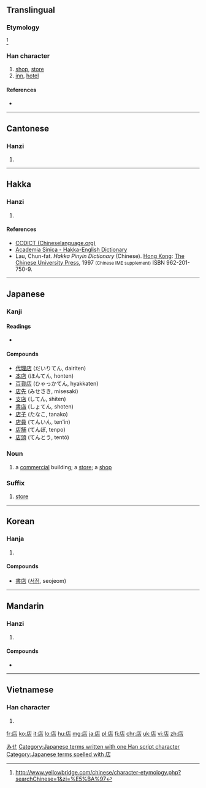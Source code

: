 {{also|坫}}
==Translingual==
{{stroke order|strokes=8}}

===Etymology===
{{Han compound|ls=psc|广|占|c1=s|c2=p|t1=lean-to}}<ref>http://www.yellowbridge.com/chinese/character-etymology.php?searchChinese=1&zi=%E5%BA%97</ref>

===Han character===
{{Han char|rn=53|rad=广|as=05|sn=8|four=0026<sub>1</sub>|canj=戈卜口 (IYR)|ids=⿸[[广]][[占]]}}

# [[shop]], [[store]]
# [[inn]], [[hotel]]

====References====
<references/>
* {{Han ref|kx=0344.110|dkj=09267|dj=0654.010|hdz=20876.060|uh=5E97|ud=24215|bh=A9B1|bd=43441}}

----

==Cantonese==

===Hanzi===
{{yue-hanzi|jyut=[[dim3]]|y=dim3}}

# {{defn|lang=yue|sort=广05}}

----

==Hakka==

===Hanzi===
{{hak-hanzi|poj=tìam|gd=tiam<sup>5</sup>|hpy=diam4}}

# {{defn|lang=hak|sort=广05}}

====References====
*[http://www.chinalanguage.com/dictionaries/?mode=view&view=chardict&query=%E5%BA%97 CCDICT (Chineselanguage.org)]
*[http://minhakka.ling.sinica.edu.tw/bkg/hakyin/search.php?DETAIL=1&LIMIT=id=43980&dbname=su_tian_1&graph=2 Academia Sinica - Hakka-English Dictionary]
*Lau, Chun-fat. ''Hakka Pinyin Dictionary'' (Chinese). [[Hong Kong]]: [[w:Chinese University of Hong Kong|The Chinese University Press]], 1997 <small>(Chinese IME supplement)</small> ISBN 962-201-750-9.

----

==Japanese==

===Kanji===
{{ja-kanji|grade=2|rs=广05}}

====Readings====
* {{ja-readings
|on=[[てん]] (ten) < [[てむ]] (temu)
|kun=[[みせ]] (mise), [[たな]] (tana)}}

====Compounds====
* [[代理店]] (だいりてん, dairiten)
* [[本店]] (ほんてん, honten)
* [[百貨店]] (ひゃっかてん, hyakkaten)
* [[店先]] (みせさき, misesaki)
* [[支店]] (してん, shiten)
* [[書店]] (しょてん, shoten)
* [[店子]] (たなこ, tanako)
* [[店員]] (てんいん, ten'in)
* [[店舗]] (てんぽ, tenpo)
* [[店頭]] (てんとう, tentō)

===Noun===
{{ja-noun|k|hira=みせ|rom=mise}}

# a [[commercial]] building; a [[store]]; a [[shop]]

===Suffix===
{{ja-pos|k|suffix|hira=てん|rom=-ten}}

# [[store]]

[[Category:1000 Japanese basic words|みせ]]
[[Category:Japanese terms written with one Han script character]]
[[Category:Japanese terms spelled with 店]]
----

==Korean==

===Hanja===
{{ko-hanja|hangeul=점|rv=jeom|mr=chŏm}}

# {{defn|lang=ko|sort=广05}}

====Compounds====
* [[書店]] ([[서점]], seojeom)

----

==Mandarin==

===Hanzi===
{{cmn-hanzi|pin=[[diàn]] ([[dian4]])|wg=tien<sup>4</sup>}}

# {{defn|lang=cmn|sort=广05}}

====Compounds====
* {{l|cmn|饭店|tr=fàndiàn||restaurant}}

----

==Vietnamese==

===Han character===
{{vi-hantu|[[điếm]], [[đám]], [[điệm]], [[tiệm]], [[đêm]], [[xóm]]|rs=广05}}

# {{defn|lang=vi|sort=广05}}

[[fr:店]]
[[ko:店]]
[[it:店]]
[[lo:店]]
[[hu:店]]
[[mg:店]]
[[ja:店]]
[[pl:店]]
[[fi:店]]
[[chr:店]]
[[uk:店]]
[[vi:店]]
[[zh:店]]